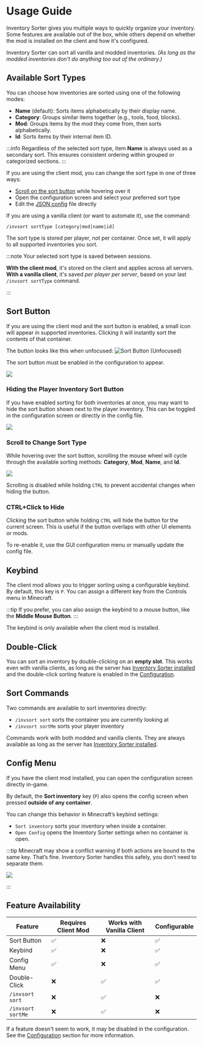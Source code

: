 # Usage Guide

Inventory Sorter gives you multiple ways to quickly organize your inventory.
Some features are available out of the box, while others depend on whether the mod is installed on the
client and how it's configured.

Inventory Sorter can sort all vanilla and modded inventories.
_(As long as the modded inventories don't do anything too out of the ordinary.)_

## Available Sort Types

You can choose how inventories are sorted using one of the following modes:

- **Name** (default): Sorts items alphabetically by their display name.
- **Category**: Groups similar items together (e.g., tools, food, blocks).
- **Mod**: Groups items by the mod they come from, then sorts alphabetically.
- **Id**: Sorts items by their internal item ID.

:::info
Regardless of the selected sort type, item **Name** is always used as a secondary sort.
This ensures consistent ordering within grouped or categorized sections.
:::


If you are using the client mod, you can change the sort type in one of three ways:

- [Scroll on the sort button](#scroll-to-change-sort-type) while hovering over it
- Open the configuration screen and select your preferred sort type
- Edit the [JSON config][configuration] file directly

If you are using a vanilla client (or want to automate it), use the command:

`/invsort sortType [category|mod|name|id]`

The sort type is stored per player, not per container.
Once set, it will apply to all supported inventories you sort.

:::note
Your selected sort type is saved between sessions.

**With the client mod**, it's stored on the client and applies across all servers. <br/>
**With a vanilla client**, it's saved *per player per server*, based on your last `/invsort sortType` command.

:::

## Sort Button

If you are using the client mod and the sort button is enabled, a small icon will appear in supported inventories.
Clicking it will instantly sort the contents of that container.

The button looks like this when unfocused: ![Sort Button (Unfocused)](https://raw.githubusercontent.com/KyrptonaughtMC/Inventory-Sorter/main/src/main/resources/assets/inventorysorter/textures/gui/button_unfocused.png)

The sort button must be enabled in the configuration to appear.

![](/img/usage-guide/sort-button.png)

### Hiding the Player Inventory Sort Button

If you have enabled sorting for both inventories at once, you may want to hide the sort button shown next to the player inventory.
This can be toggled in the configuration screen or directly in the config file.

![](/img/usage-guide/player-inventory-button-config.png)

### Scroll to Change Sort Type

While hovering over the sort button, scrolling the mouse wheel will cycle through the available sorting methods:
**Category**, **Mod**, **Name**, and **Id**.

![](/img/usage-guide/scroll-type.webp)

Scrolling is disabled while holding `CTRL` to prevent accidental changes when hiding the button.

### CTRL+Click to Hide

Clicking the sort button while holding `CTRL` will hide the button for the current screen.
This is useful if the button overlaps with other UI elements or mods.

To re-enable it, use the GUI configuration menu or manually update the config file.

## Keybind

The client mod allows you to trigger sorting using a configurable keybind.
By default, this key is `P`. You can assign a different key from the Controls menu in Minecraft.

:::tip
If you prefer, you can also assign the keybind to a mouse button, like the **Middle Mouse Button**.
:::

The keybind is only available when the client mod is installed.

## Double-Click

You can sort an inventory by double-clicking on an **empty slot**.
This works even with vanilla clients, as long as the server has [Inventory Sorter installed][server-installation]
and the double-click sorting feature is enabled in the [Configuration][configuration].

## Sort Commands

Two commands are available to sort inventories directly:

- `/invsort sort` sorts the container you are currently looking at
- `/invsort sortMe` sorts your player inventory

Commands work with both modded and vanilla clients.
They are always available as long as the server has [Inventory Sorter installed][server-installation].

## Config Menu

If you have the client mod installed, you can open the configuration screen directly in-game.

By default, the **Sort inventory** key (`P`) also opens the config screen when pressed **outside of any container**.

You can change this behavior in Minecraft’s keybind settings:
- `Sort inventory` sorts your inventory when inside a container.
- `Open Config` opens the Inventory Sorter settings when no container is open.

:::tip
Minecraft may show a conflict warning if both actions are bound to the same key.
That’s fine. Inventory Sorter handles this safely, you don’t need to separate them.

![](/img/usage-guide/keybinds.png)

:::


## Feature Availability

| Feature           | Requires Client Mod | Works with Vanilla Client | Configurable |
|-------------------|---------------------|---------------------------|--------------|
| Sort Button       | ✅                   | ❌                         | ✅            |
| Keybind           | ✅                   | ❌                         | ✅            |
| Config Menu       | ✅                   | ❌                         | ✅            |
| Double-Click      | ❌                   | ✅                         | ✅            |
| `/invsort sort`   | ❌                   | ✅                         | ❌            |
| `/invsort sortMe` | ❌                   | ✅                         | ❌            |

If a feature doesn't seem to work, it may be disabled in the configuration.
See the [Configuration][configuration] section for more information.

[server-installation]: /getting-started#server-installation
[configuration]: /configuration
